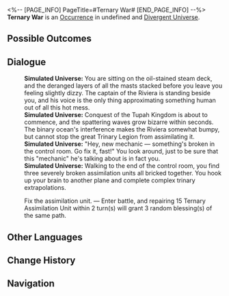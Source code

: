 <%-- [PAGE_INFO]
PageTitle=#Ternary War#
[END_PAGE_INFO] --%>
{{Stub}}
{{Simulated Universe Event Infobox
|id            = 21301
|title         = 
|image         = Occurrence Ternary.png
|domains_su    = 
|domains_swarm = 
|domains_gng   = 
|domains_du    = Unknown
|domains_und   = 
|requirements  = 
|prev          = 
|next          = 
|characters    = 
|factions      = 
|order         = 
|order_du      = 095
}}
'''Ternary War''' is an [[Divergent Universe/Occurrence|Occurrence]] in undefined and [[Divergent Universe]].

==Possible Outcomes==
{{Possible Outcomes
|choice_1 = Fix the assimilation unit.
|result_1 = Enter battle, and repairing 15 Ternary Assimilation Unit within 2 turn(s) will grant 3 random blessing(s) of the same path.

}}
<!--
==Gameplay Notes==
* 
-->
==Dialogue==
{{Dialogue Start}}
:'''Simulated Universe:''' You are sitting on the oil-stained steam deck, and the deranged layers of all the masts stacked before you leave you feeling slightly dizzy. The captain of the Riviera is standing beside you, and his voice is the only thing approximating something human out of all this hot mess.
:'''Simulated Universe:''' Conquest of the Tupah Kingdom is about to commence, and the spattering waves grow bizarre within seconds. The binary ocean's interference makes the Riviera somewhat bumpy, but cannot stop the great Trinary Legion from assimilating it.
:'''Simulated Universe:''' "Hey, new mechanic &mdash; something's broken in the control room. Go fix it, fast!" You look around, just to be sure that this "mechanic" he's talking about is in fact you.
:'''Simulated Universe:''' Walking to the end of the control room, you find three severely broken assimilation units all bricked together. You hook up your brain to another plane and complete complex trinary extrapolations.
:{{DIcon|Star}} Fix the assimilation unit. &mdash; Enter battle, and repairing 15 Ternary Assimilation Unit within 2 turn(s) will grant 3 random blessing(s) of the same path.
{{Dialogue End}}

==Other Languages==
{{Other Languages
|en   = Ternary War
|zhs  = 三进制战争
|zht  = 三進位戰爭
|ja   = {{Rubi|三進法|さんしんほう}}の{{Rubi|戦争|せんそう}}
|ko   = 삼진법 전쟁
|es   = Guerras ternarias
|fr   = Guerre trilatérale
|ru   = Троичная война
|th   = สงครามฐานสาม
|vi   = Chiến Tranh Tam Phân
|de   = Trinärer Krieg
|id   = Perang Ternary
|pt   = Guerra Ternária
}}

==Change History==
{{Change History|2.3}}

==Navigation==
{{Occurrence Navbox}}